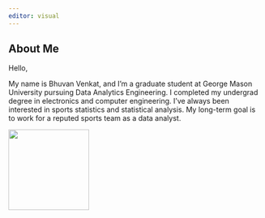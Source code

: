 ```yaml
---
editor: visual
---
```


## About Me

Hello,

My name is Bhuvan Venkat, and I'm a graduate student at George Mason University pursuing Data Analytics Engineering. I completed my undergrad degree in electronics and computer engineering. I've always been interested in sports statistics and statistical analysis. My long-term goal is to work for a reputed sports team as a data analyst.

![](images/bhuvan-02.jpg){fig-align="center" width="4.2cm"}
